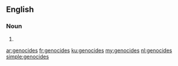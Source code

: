 ==English==

===Noun===
{{head|en}}

# {{plural of|genocide}}

[[ar:genocides]]
[[fr:genocides]]
[[ku:genocides]]
[[my:genocides]]
[[nl:genocides]]
[[simple:genocides]]